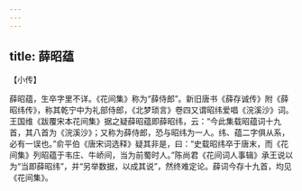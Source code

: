 ```yaml
---
---
---
```

title: 薛昭蕴
---







【小传】


薛昭蕴，生卒字里不详。《花间集》称为“薛侍郎”。新旧唐书《薛存诚传》附《薛昭纬传》，称其乾宁中为礼部侍郎，《北梦琐言》卷四又谓昭纬爱唱《浣溪沙》词。王国维《跋覆宋本花间集》据之疑薛昭蕴即薛昭纬，云：“今此集载昭蕴词十九首，其八首为《浣溪沙》；又称为薛侍郎，恐与昭纬为一人。纬、蕴二字俱从系，必有一误也。”俞平伯《唐宋词选释》疑其非是，曰：“史载昭纬卒于唐末，而《花间集》列昭蕴于韦庄、牛峤间，当为前蜀时人。”陈尚君《花间词人事辑》承王说以为“当即薛昭纬”，并“另举数据，以成其说”，然终难定论。薛词今存十九首，均见《花间集》。